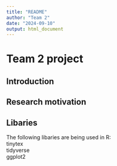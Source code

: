```yaml
---
title: "README"
author: "Team 2"
date: "2024-09-10"
output: html_document
---
```

# Team 2 project

## Introduction

## Research motivation

## Libaries 
The following libaries are being used in R:  
  tinytex  
  tidyverse  
  ggplot2  